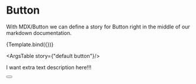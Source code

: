 
<Meta title="MDX/Button" component={Button}/>


# Button

With MDX/Button we can define a story for Button right in the middle of our markdown documentation.

<Canvas>
    <Story name="default button">
        {Template.bind({})}
    </Story>
</Canvas>

<ArgsTable story={"default button"}/>

I want extra text description here!!!

<Canvas>
    <Story name="Secondary" >
        <Button variant="secondary" children="Secondary"></Button>
    </Story>
</Canvas>